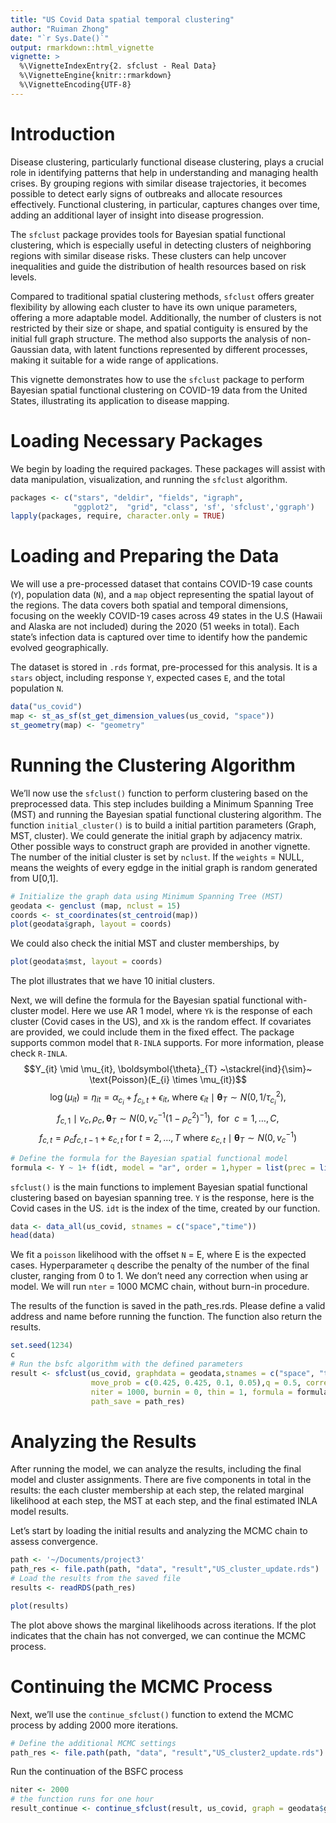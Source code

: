 ```yaml
---
title: "US Covid Data spatial temporal clustering"
author: "Ruiman Zhong"
date: "`r Sys.Date()`"
output: rmarkdown::html_vignette
vignette: >
  %\VignetteIndexEntry{2. sfclust - Real Data}
  %\VignetteEngine{knitr::rmarkdown}
  %\VignetteEncoding{UTF-8}
---
```


# Introduction


Disease clustering, particularly functional disease clustering, plays a crucial role in identifying patterns that help in understanding and managing health crises. By grouping regions with similar disease trajectories, it becomes possible to detect early signs of outbreaks and allocate resources effectively. Functional clustering, in particular, captures changes over time, adding an additional layer of insight into disease progression.

The `sfclust` package provides tools for Bayesian spatial functional clustering, which is especially useful in detecting clusters of neighboring regions with similar disease risks. These clusters can help uncover inequalities and guide the distribution of health resources based on risk levels.

Compared to traditional spatial clustering methods, `sfclust` offers greater flexibility by allowing each cluster to have its own unique parameters, offering a more adaptable model. Additionally, the number of clusters is not restricted by their size or shape, and spatial contiguity is ensured by the initial full graph structure. The method also supports the analysis of non-Gaussian data, with latent functions represented by different processes, making it suitable for a wide range of applications.

This vignette demonstrates how to use the `sfclust` package to perform Bayesian spatial functional clustering on COVID-19 data from the United States, illustrating its application to disease mapping.

# Loading Necessary Packages

We begin by loading the required packages. These packages will assist with data manipulation, visualization, and running the `sfclust` algorithm.

```r
packages <- c("stars", "deldir", "fields", "igraph", 
              "ggplot2",  "grid", "class", 'sf', 'sfclust','ggraph')
lapply(packages, require, character.only = TRUE)
```
# Loading and Preparing the Data

We will use a pre-processed dataset that contains COVID-19 case counts (`Y`), population data (`N`), and a `map` object representing the spatial layout of the regions. The data covers both spatial and temporal dimensions, focusing on the weekly COVID-19 cases across 49 states in the U.S (Hawaii and Alaska are not included) during the 2020 (51 weeks in total). Each state’s infection data is captured over time to identify how the pandemic evolved geographically. 

The dataset is stored in `.rds` format, pre-processed for this analysis. It is a `stars` object, including response `Y`, expected cases `E`, and the total population `N`.
```r
data("us_covid")
map <- st_as_sf(st_get_dimension_values(us_covid, "space"))
st_geometry(map) <- "geometry"
```

# Running the Clustering Algorithm

We'll now use the `sfclust()` function to perform clustering based on the preprocessed data. This step includes building a Minimum Spanning Tree (MST) and running the Bayesian spatial functional clustering algorithm.
The function `initial_cluster() ` is to build a initial partition parameters (Graph, MST, cluster). We could generate the initial graph by adjacency matrix. Other possible ways to construct graph are provided in another vignette. The number of the initial cluster is set by `nclust`. If the `weights` = NULL, means the weights of every egdge in the initial graph is random generated from U[0,1].

```r
# Initialize the graph data using Minimum Spanning Tree (MST)
geodata <- genclust (map, nclust = 15)
coords <- st_coordinates(st_centroid(map))
plot(geodata$graph, layout = coords)
```

We could also check the initial MST and cluster memberships, by

```r
plot(geodata$mst, layout = coords)
```


The plot illustrates that we have 10 initial clusters. 


Next, we will define the formula for the Bayesian spatial functional with-cluster model. Here we use AR 1 model, where `Yk` is the response of each cluster (Covid cases in the US), and `Xk` is the random effect. If covariates are provided, we could include them in the fixed effect. The package supports common model that `R-INLA` supports. For more information, please check `R-INLA`.
$$Y_{it} \mid \mu_{it}, \boldsymbol{\theta}_{T} ~\stackrel{ind}{\sim}~ \text{Poisson}(E_{i} \times \mu_{it})$$
$$\log(\mu_{it}) = \eta_{it} = \alpha_{c_i} + f_{c_i,t} + \epsilon_{it}, ~\text{where}~ \epsilon_{it} \mid \boldsymbol{\theta}_{T} {\sim} N(0, 1/\tau_{c_i}^2),$$
$$f_{c,1} \mid v_{c}, \rho_{c}, \boldsymbol{\theta}_{T} \sim N(0, v_{c}^{-1}(1-\rho_{c}^2)^{-1}), ~~\text{for}~~ c = 1, \dots, C,$$
$$f_{c, t} = \rho_{c} f_{c, t-1} + \varepsilon_{c,t} ~\text{for}~ t = 2, \dots, T~\text{where}~ \varepsilon_{c,t} \mid \boldsymbol{\theta}_{T} \sim N(0, v_{c}^{-1})$$
```r
# Define the formula for the Bayesian spatial functional model
formula <- Y ~ 1+ f(idt, model = "ar", order = 1,hyper = list(prec = list(prior="normal",param=c(4,1)))) + f(id, model = "iid")
```
 
 `sfclust()` is the main functions to implement Bayesian spatial functional clustering based on bayesian spanning tree.  `Y` is the response, here is the Covid cases in the US. `idt` is the index of the time, created by our function. 
```r
data <- data_all(us_covid, stnames = c("space","time"))
head(data)
```
 
 We fit a `poisson` likelihood with the offset  `N` = E, where E is the expected cases. Hyperparameter `q` describe the penalty of the number of the final cluster, ranging from 0 to 1. We don't need any correction when using ar model. We will run `nter` = 1000 MCMC chain, without burn-in procedure. 

 
 The results of the function is saved in the path_res.rds. Please define a valid address and name before running the function. The function also return the results. 
 
```r
set.seed(1234)
c
# Run the bsfc algorithm with the defined parameters
result <- sfclust(us_covid, graphdata = geodata,stnames = c("space", "time"),
                  move_prob = c(0.425, 0.425, 0.1, 0.05),q = 0.5, correction = F, 
                  niter = 1000, burnin = 0, thin = 1, formula = formula,family = "poisson", E = E,
                  path_save = path_res) 
```

# Analyzing the Results

After running the model, we can analyze the results, including the final model and cluster assignments. There are five components in total in the results: the each cluster membership at each step, the related marginal likelihood at each step, the MST at each step, and the final estimated INLA model results.

Let's start by loading the initial results and analyzing the MCMC chain to assess convergence.
```r
path <- '~/Documents/project3'
path_res <- file.path(path, "data", "result","US_cluster_update.rds")
# Load the results from the saved file
results <- readRDS(path_res)
```
```r
plot(results)
```


The plot above shows the marginal likelihoods across iterations. If the plot indicates that the chain has not converged, we can continue the MCMC process.

# Continuing the MCMC Process
Next, we'll use the `continue_sfclust()` function to extend the MCMC process by adding 2000 more iterations.
```r
# Define the additional MCMC settings
path_res <- file.path(path, "data", "result","US_cluster2_update.rds")
```
Run the continuation of the BSFC process
```r
niter <- 2000
# the function runs for one hour
result_continue <- continue_sfclust(result, us_covid, graph = geodata$graph, stnames = c("space", "time"), q = 0.5, correction = F, niter = niter, burnin = 0, thin = 1, nmessage = 10, path_save = path_res, formula, family = "poisson", E = E)
```
